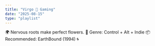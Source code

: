 ```yaml
---
title: "Virgo 🌷 Gaming"
date: "2025-08-15"
type: "playlist"
---
```


🌍 Nervous roots make perfect flowers. 🌸 Genre: Control + Alt + Indie 📦 Recommended: EarthBound (1994) 🌀

<SpotifyEmbed url="https://open.spotify.com/embed/playlist/18b2vuovmsQxMhcH6C4iW6" />

<GameBlock gameSlug="earthbound-1994" />